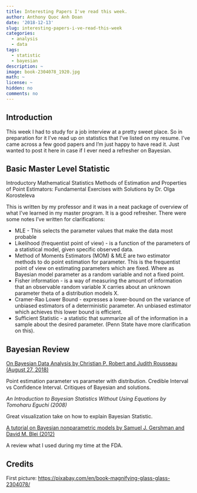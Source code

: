 ```yaml
---
title: Interesting Papers I've read this week.
author: Anthony Quoc Anh Doan
date: '2018-12-13'
slug: interesting-papers-i-ve-read-this-week
categories:
  - analysis
  - data
tags:
  - statistic
  - bayesian
description: ~
image: book-2304078_1920.jpg
math: ~
license: ~
hidden: no
comments: no 
---
```


## Introduction

This week I had to study for a job interview at a pretty sweet place. So in preparation for it I’ve read up on statistics that I’ve listed on my resume. I’ve came across a few good papers and I’m just happy to have read it. Just wanted to post it here in case if I ever need a refresher on Bayesian.

## Basic Master Level Statistic

Introductory Mathematical Statistics Methods of Estimation and Properties of Point Estimators: Fundamental Exercises with Solutions by Dr. Olga Korosteleva

This is written by my professor and it was in a neat package of overview of what I’ve learned in my master program. It is a good refresher. There were some notes I’ve written for clarifications:

<ul>
<li>
  MLE - This selects the parameter values that make the data most probable
</li>
<li>
    Likelihood (frequentist point of view) - is a function of the parameters of a statistical model, given specific observed data.
</li>
<li>
    Method of Moments Estimators (MOM) & MLE are two estimator methods to do point estimation for parameter. This is the frequentist point of view on estimating parameters which are fixed. Where as Bayesian model parameter as a random variable and not a fixed point.
</li>
<li>
    Fisher information - is a way of measuring the amount of information that an observable random variable X carries about an unknown parameter theta of a distribution models X.
</li>
<li>
    Cramer-Rao Lower Bound - expresses a lower-bound on the variance of unbiased estimators of a deterministic parameter. An unbiased estimator which achieves this lower bound is efficient.
</li>
<li>
    Sufficient Statistic - a statistic that summarize all of the information in a sample about the desired parameter. (Penn State have more clarification on this).
</li>
</ul>

## Bayesian Review

[On Bayesian Data Analysis by Christian P. Robert and Judith Rousseau (August 27, 2018)](https://arxiv.org/abs/1001.4656)

Point estimation parameter vs parameter with distribution. Credible Interval vs Confidence Interval. Critiques of Bayesian and solutions.

*An Introduction to Bayesian Statistics Without Using Equations by Tomoharu Eguchi (2008)*

Great visualization take on how to explain Bayesian Statistic.

[A tutorial on Bayesian nonparametric models by Samuel J. Gershman and David M. Blei (2012)](https://arxiv.org/abs/1106.2697)

A review what I used during my time at the FDA.

## Credits

First picture: [https://pixabay.com/en/book-magnifying-glass-glass-2304078/](https://pixabay.com/en/book-magnifying-glass-glass-2304078/)
